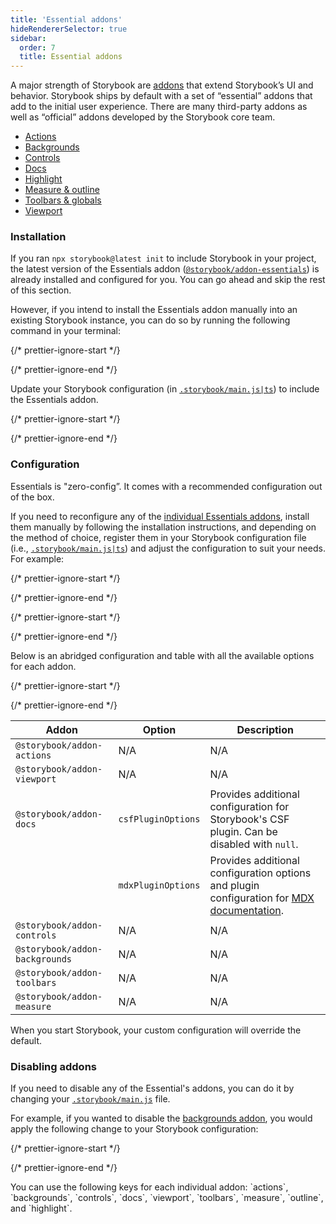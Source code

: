 ```yaml
---
title: 'Essential addons'
hideRendererSelector: true
sidebar:
  order: 7
  title: Essential addons
---
```


A major strength of Storybook are [addons](https://storybook.js.org/addons) that extend Storybook’s UI and behavior. Storybook ships by default with a set of “essential” addons that add to the initial user experience. There are many third-party addons as well as “official” addons developed by the Storybook core team.

* [Actions](./actions.md)
* [Backgrounds](./backgrounds.md)
* [Controls](./controls.md)
* [Docs](../writing-docs/index.md)
* [Highlight](./highlight.md)
* [Measure & outline](./measure-and-outline.md)
* [Toolbars & globals](./toolbars-and-globals.md)
* [Viewport](./viewport.md)

### Installation

If you ran `npx storybook@latest init` to include Storybook in your project, the latest version of the Essentials addon ([`@storybook/addon-essentials`](https://storybook.js.org/addons/tag/essentials)) is already installed and configured for you. You can go ahead and skip the rest of this section.

However, if you intend to install the Essentials addon manually into an existing Storybook instance, you can do so by running the following command in your terminal:

{/* prettier-ignore-start */}

<CodeSnippets path="storybook-addon-essentials-install.md" />

{/* prettier-ignore-end */}

Update your Storybook configuration (in [`.storybook/main.js|ts`](../configure/index.md#configure-story-rendering)) to include the Essentials addon.

{/* prettier-ignore-start */}

<CodeSnippets path="storybook-main-register-essentials-addon.md" />

{/* prettier-ignore-end */}

### Configuration

Essentials is "zero-config”. It comes with a recommended configuration out of the box.

If you need to reconfigure any of the [individual Essentials addons](https://storybook.js.org/addons/tag/essentials), install them manually by following the installation instructions, and depending on the method of choice, register them in your Storybook configuration file (i.e., [`.storybook/main.js|ts`](../configure/index.md#configure-story-rendering)) and adjust the configuration to suit your needs. For example:

{/* prettier-ignore-start */}

<CodeSnippets path="storybook-addon-actions-install.md" />

{/* prettier-ignore-end */}

{/* prettier-ignore-start */}

<CodeSnippets path="storybook-main-register-individual-actions-addon.md" />

{/* prettier-ignore-end */}

Below is an abridged configuration and table with all the available options for each addon.

{/* prettier-ignore-start */}

<CodeSnippets path="storybook-main-full-individual-essentials-config.md" />

{/* prettier-ignore-end */}

| Addon                          | Option             | Description                                                                                                                                              |
| ------------------------------ | ------------------ | -------------------------------------------------------------------------------------------------------------------------------------------------------- |
| `@storybook/addon-actions`     | N/A                | N/A                                                                                                                                                      |
| `@storybook/addon-viewport`    | N/A                | N/A                                                                                                                                                      |
| `@storybook/addon-docs`        | `csfPluginOptions` | Provides additional configuration for Storybook's CSF plugin. Can be disabled with `null`.                                                               |
|                                | `mdxPluginOptions` | Provides additional configuration options and plugin configuration for [MDX documentation](../writing-docs/mdx.md#lack-of-github-flavored-markdown-gfm). |
| `@storybook/addon-controls`    | N/A                | N/A                                                                                                                                                      |
| `@storybook/addon-backgrounds` | N/A                | N/A                                                                                                                                                      |
| `@storybook/addon-toolbars`    | N/A                | N/A                                                                                                                                                      |
| `@storybook/addon-measure`     | N/A                | N/A                                                                                                                                                      |

When you start Storybook, your custom configuration will override the default.

### Disabling addons

If you need to disable any of the Essential's addons, you can do it by changing your [`.storybook/main.js`](../configure/index.md#configure-story-rendering) file.

For example, if you wanted to disable the [backgrounds addon](./backgrounds.md), you would apply the following change to your Storybook configuration:

{/* prettier-ignore-start */}

<CodeSnippets path="storybook-main-disable-addon.md" />

{/* prettier-ignore-end */}

<Callout variant="info" icon="💡">
  You can use the following keys for each individual addon: `actions`, `backgrounds`, `controls`, `docs`, `viewport`, `toolbars`, `measure`, `outline`, and `highlight`.
</Callout>

